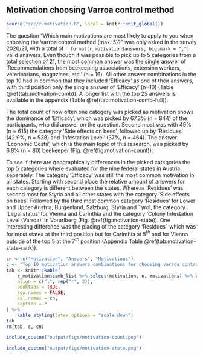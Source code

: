 ## Motivation choosing Varroa control method

```r
source("src/r-motivation.R", local = knitr::knit_global())
```

The question "Which main motivations are most likely to apply to you when choosing the Varroa control method (max. 5)?" was only asked in the survey 2020/21, with a total of `r format(r_motivation$answers, big.mark = ",")` valid answers. Even though it was possible to pick up to 5 categories from a total selection of 21, the most common answer was the single answer of 'Recommendations from beekeeping associations, extension workers, veterinarians, magazines, etc.' (n = 16). All other answer combinations in the top 10 had in common that they included 'Efficacy' as one of their answers, with third position only the single answer of 'Efficacy' (n=10) (Table \@ref(tab:motivation-comb)). A longer list with the top 25 answers is available in the appendix (Table \@ref(tab:motivation-comb-full)).

The total count of how often one category was picked as motivation shows the dominance of 'Efficacy', which was picked by 67.3% (n = 844) of the participants, who did answer on the question. Second most was with 49% (n = 615) the category 'Side effects on bees', followed up by 'Residues' (42.9%, n = 538) and 'Infestation Level' (37%, n = 464). The answer 'Economic Costs', which is the main topic of this research, was picked by 6.8% (n = 80) beekeeper (Fig. \@ref(fig:motivation-count)).

To see if there are geographically differences in the picked categories the top 5 categories where evaluated for the nine federal states in Austria separately. The category 'Efficacy' was still the most common motivation in all states. Starting with second place the relative amount of answers for each category is different between the states. Whereas 'Residues' was second most for Styria and all other states with the category 'Side effects on bees'. Followed by the third most common category 'Residues' for Lower and Upper Austria, Burgenland, Salzburg, Styria and Tyrol, the category 'Legal status' for Vienna and Carinthia and the category 'Colony Infestation Level (Varroa)' in Vorarlberg (Fig. \@ref(fig:motivation-state)). One interesting difference was the placing of the category 'Residues', which was for most states at the third position but for Carinthia at 5$^{th}$ and for Vienna outside of the top 5 at the 7$^{th}$ position (Appendix Table \@ref(tab:motivation-state-rank)).

```r
cn <- c("Motivation", "Answers", "Motivations")
c <- "Top 10 motivation answers combinations for choosing varroa control method given by participants. Participants could select out of a pool of 21 categories and where able to pick up to 5 categories maximum. 'Answers' is the total number this combination was picked and 'Motivations' are the number of different categories in this combination, whereas 1 would indicate a single answer."
tab <- knitr::kable(
    r_motivation$comb_list %>% select(motivation, n, motivations) %>% dplyr::slice_max(n, n = 10),
    align = c("l", rep("r", 2)),
    booktabs = TRUE,
    row.names = FALSE,
    col.names = cn,
    caption = c
) %>%
    kable_styling(latex_options = "scale_down")
tab
rm(tab, c, cn)
```

```r
include_custom("output/figs/motivation-count.png")
```

```r
include_custom("output/figs/motivation-state.png")
```